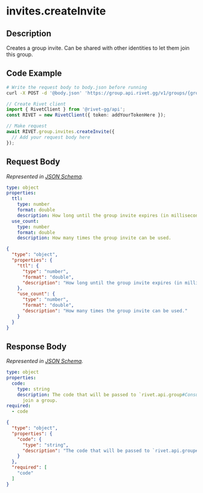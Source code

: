 
# invites.createInvite

## Description

Creates a group invite. Can be shared with other identities to let them join this group.


## Code Example

<CodeGroup title='Request' tag='POST' label='https://group.api.rivet.gg/v1/groups/{group_id}/invites'>

```bash {{ title: 'cURL' }}
# Write the request body to body.json before running
curl -X POST -d '@body.json' 'https://group.api.rivet.gg/v1/groups/{group_id}/invites'
```

```ts
// Create Rivet client
import { RivetClient } from '@rivet-gg/api';
const RIVET = new RivetClient({ token: addYourTokenHere });

// Make request
await RIVET.group.invites.createInvite({
  // Add your request body here
});
```

</CodeGroup>


## Request Body

_Represented in [JSON Schema](https://json-schema.org/)._

<CodeGroup title='Request'>

```yaml
type: object
properties:
  ttl:
    type: number
    format: double
    description: How long until the group invite expires (in milliseconds).
  use_count:
    type: number
    format: double
    description: How many times the group invite can be used.

```

```json
{
  "type": "object",
  "properties": {
    "ttl": {
      "type": "number",
      "format": "double",
      "description": "How long until the group invite expires (in milliseconds)."
    },
    "use_count": {
      "type": "number",
      "format": "double",
      "description": "How many times the group invite can be used."
    }
  }
}
```

</CodeGroup>


## Response Body

_Represented in [JSON Schema](https://json-schema.org/)._

<CodeGroup title='Response'>

```yaml
type: object
properties:
  code:
    type: string
    description: The code that will be passed to `rivet.api.group#ConsumeInvite` to
      join a group.
required:
  - code

```

```json
{
  "type": "object",
  "properties": {
    "code": {
      "type": "string",
      "description": "The code that will be passed to `rivet.api.group#ConsumeInvite` to join a group."
    }
  },
  "required": [
    "code"
  ]
}
```

</CodeGroup>

